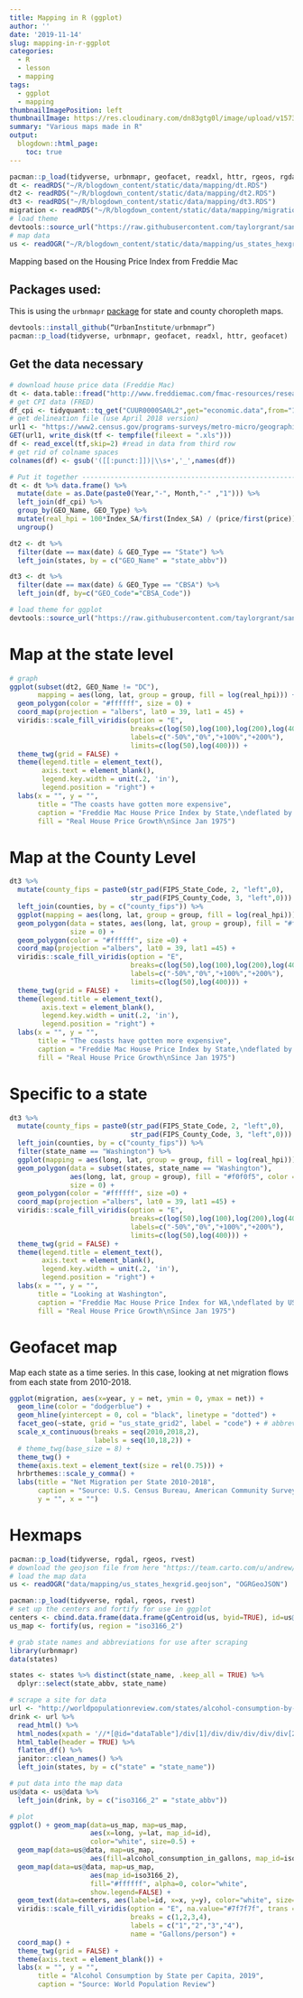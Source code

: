 ```yaml
---
title: Mapping in R (ggplot)
author: ''
date: '2019-11-14'
slug: mapping-in-r-ggplot
categories:
  - R
  - lesson
  - mapping
tags:
  - ggplot
  - mapping
thumbnailImagePosition: left
thumbnailImage: https://res.cloudinary.com/dn83gtg0l/image/upload/v1573751968/old-map.png
summary: "Various maps made in R"
output:
  blogdown::html_page:
    toc: true
---
```


```r
pacman::p_load(tidyverse, urbnmapr, geofacet, readxl, httr, rgeos, rgdal, rvest)
dt <- readRDS("~/R/blogdown_content/static/data/mapping/dt.RDS")
dt2 <- readRDS("~/R/blogdown_content/static/data/mapping/dt2.RDS")
dt3 <- readRDS("~/R/blogdown_content/static/data/mapping/dt3.RDS")
migration <- readRDS("~/R/blogdown_content/static/data/mapping/migration.RDS")
# load theme
devtools::source_url("https://raw.githubusercontent.com/taylorgrant/sandbox/master/theme_twg.R")
# map data 
us <- readOGR("~/R/blogdown_content/static/data/mapping/us_states_hexgrid.geojson", "OGRGeoJSON")
```

Mapping based on the Housing Price Index from Freddie Mac

## Packages used:
This is using the `urbnmapr` [package](https://medium.com/@urban_institute/how-to-create-state-and-county-maps-easily-in-r-577d29300bb2){target="_blank"} for state and county choropleth maps. 

```r
devtools::install_github(“UrbanInstitute/urbnmapr”)
pacman::p_load(tidyverse, urbnmapr, geofacet, readxl, httr, geofacet)
```

## Get the data necessary
```r
# download house price data (Freddie Mac)
dt <- data.table::fread("http://www.freddiemac.com/fmac-resources/research/docs/fmhpi_master_file.csv")
# get CPI data (FRED)
df_cpi <- tidyquant::tq_get("CUUR0000SA0L2",get="economic.data",from="1975-01-01")
# get delineation file (use April 2018 version)
url1 <- "https://www2.census.gov/programs-surveys/metro-micro/geographies/reference-files/2018/delineation-files/list1.xls"
GET(url1, write_disk(tf <- tempfile(fileext = ".xls")))
df <- read_excel(tf,skip=2) #read in data from third row
# get rid of colname spaces
colnames(df) <- gsub('([[:punct:]])|\\s+','_',names(df))

# Put it together ---------------------------------------------------------
dt <- dt %>% data.frame() %>%
  mutate(date = as.Date(paste0(Year,"-", Month,"-" ,"1"))) %>% 
  left_join(df_cpi) %>% 
  group_by(GEO_Name, GEO_Type) %>%
  mutate(real_hpi = 100*Index_SA/first(Index_SA) / (price/first(price))) %>% # create real house price index
  ungroup()

dt2 <- dt %>%
  filter(date == max(date) & GEO_Type == "State") %>% 
  left_join(states, by = c("GEO_Name" = "state_abbv"))

dt3 <- dt %>% 
  filter(date == max(date) & GEO_Type == "CBSA") %>%
  left_join(df, by=c("GEO_Code"="CBSA_Code"))

# load theme for ggplot 
devtools::source_url("https://raw.githubusercontent.com/taylorgrant/sandbox/master/theme_twg.R")
```

# Map at the state level 

```r
# graph 
ggplot(subset(dt2, GEO_Name != "DC"), 
       mapping = aes(long, lat, group = group, fill = log(real_hpi))) + 
  geom_polygon(color = "#ffffff", size = 0) + 
  coord_map(projection = "albers", lat0 = 39, lat1 = 45) +
  viridis::scale_fill_viridis(option = "E",
                              breaks=c(log(50),log(100),log(200),log(400)),
                              labels=c("-50%","0%","+100%","+200%"),
                              limits=c(log(50),log(400))) + 
  theme_twg(grid = FALSE) + 
  theme(legend.title = element_text(),
        axis.text = element_blank(),
        legend.key.width = unit(.2, 'in'),
        legend.position = "right") +
  labs(x = "", y = "",
       title = "The coasts have gotten more expensive",
       caption = "Freddie Mac House Price Index by State,\ndeflated by US BLS, Consumer Price Index",
       fill = "Real House Price Growth\nSince Jan 1975")  

```

# Map at the County Level

```r
dt3 %>% 
  mutate(county_fips = paste0(str_pad(FIPS_State_Code, 2, "left",0),
                              str_pad(FIPS_County_Code, 3, "left",0))) %>% 
  left_join(counties, by = c("county_fips")) %>%
  ggplot(mapping = aes(long, lat, group = group, fill = log(real_hpi))) +
  geom_polygon(data = states, aes(long, lat, group = group), fill = "#f0f0f5", color = "white",
               size = 0) + 
  geom_polygon(color = "#ffffff", size =0) +
  coord_map(projection ="albers", lat0 = 39, lat1 =45) + 
  viridis::scale_fill_viridis(option = "E",
                              breaks=c(log(50),log(100),log(200),log(400)),
                              labels=c("-50%","0%","+100%","+200%"),
                              limits=c(log(50),log(400))) + 
  theme_twg(grid = FALSE) + 
  theme(legend.title = element_text(),
        axis.text = element_blank(),
        legend.key.width = unit(.2, 'in'),
        legend.position = "right") +
  labs(x = "", y = "",
       title = "The coasts have gotten more expensive",
       caption = "Freddie Mac House Price Index by State,\ndeflated by US BLS, Consumer Price Index",
       fill = "Real House Price Growth\nSince Jan 1975") 
```

# Specific to a state

```r
dt3 %>% 
  mutate(county_fips = paste0(str_pad(FIPS_State_Code, 2, "left",0),
                              str_pad(FIPS_County_Code, 3, "left",0))) %>% 
  left_join(counties, by = c("county_fips")) %>%
  filter(state_name == "Washington") %>%
  ggplot(mapping = aes(long, lat, group = group, fill = log(real_hpi))) +
  geom_polygon(data = subset(states, state_name == "Washington"), 
               aes(long, lat, group = group), fill = "#f0f0f5", color = "white",
               size = 0) + 
  geom_polygon(color = "#ffffff", size =0) +
  coord_map(projection ="albers", lat0 = 39, lat1 =45) + 
  viridis::scale_fill_viridis(option = "E",
                              breaks=c(log(50),log(100),log(200),log(400)),
                              labels=c("-50%","0%","+100%","+200%"),
                              limits=c(log(50),log(400))) + 
  theme_twg(grid = FALSE) + 
  theme(legend.title = element_text(),
        axis.text = element_blank(),
        legend.key.width = unit(.2, 'in'),
        legend.position = "right") +
  labs(x = "", y = "",
       title = "Looking at Washington",
       caption = "Freddie Mac House Price Index for WA,\ndeflated by US BLS, Consumer Price Index",
       fill = "Real House Price Growth\nSince Jan 1975") 
```

# Geofacet map

Map each state as a time series. In this case, looking at net migration flows from each state from 2010-2018. 

```r
ggplot(migration, aes(x=year, y = net, ymin = 0, ymax = net)) +
  geom_line(color = "dodgerblue") +
  geom_hline(yintercept = 0, col = "black", linetype = "dotted") +
  facet_geo(~state, grid = "us_state_grid2", label = "code") + # abbrevation rather than name
  scale_x_continuous(breaks = seq(2010,2018,2),
                     labels = seq(10,18,2)) +
  # theme_twg(base_size = 8) + 
  theme_twg() + 
  theme(axis.text = element_text(size = rel(0.75))) +
  hrbrthemes::scale_y_comma() + 
  labs(title = "Net Migration per State 2010-2018",
       caption = "Source: U.S. Census Bureau, American Community Survey",
       y = "", x = "")
```

# Hexmaps 

```r
pacman::p_load(tidyverse, rgdal, rgeos, rvest)
# download the geojson file from here "https://team.carto.com/u/andrew/tables/andrew.us_states_hexgrid/public/map"
# load the map data 
us <- readOGR("data/mapping/us_states_hexgrid.geojson", "OGRGeoJSON")
```

```r
pacman::p_load(tidyverse, rgdal, rgeos, rvest)
# set up the centers and fortify for use in ggplot
centers <- cbind.data.frame(data.frame(gCentroid(us, byid=TRUE), id=us@data$iso3166_2))
us_map <- fortify(us, region = "iso3166_2")

# grab state names and abbreviations for use after scraping 
library(urbnmapr)
data(states)

states <- states %>% distinct(state_name, .keep_all = TRUE) %>% 
  dplyr::select(state_abbv, state_name)

# scrape a site for data 
url <- "http://worldpopulationreview.com/states/alcohol-consumption-by-state/"
drink <- url %>%
  read_html() %>%
  html_nodes(xpath = '//*[@id="dataTable"]/div[1]/div/div/div/div/div[2]/table') %>%
  html_table(header = TRUE) %>% 
  flatten_df() %>% 
  janitor::clean_names() %>% 
  left_join(states, by = c("state" = "state_name"))

# put data into the map data 
us@data <- us@data %>% 
  left_join(drink, by = c("iso3166_2" = "state_abbv"))

# plot 
ggplot() + geom_map(data=us_map, map=us_map,
                    aes(x=long, y=lat, map_id=id),
                    color="white", size=0.5) +
  geom_map(data=us@data, map=us_map,
                    aes(fill=alcohol_consumption_in_gallons, map_id=iso3166_2)) +
  geom_map(data=us@data, map=us_map,
                    aes(map_id=iso3166_2),
                    fill="#ffffff", alpha=0, color="white",
                    show.legend=FALSE) +
  geom_text(data=centers, aes(label=id, x=x, y=y), color="white", size=3) +
  viridis::scale_fill_viridis(option = "E", na.value="#7f7f7f", trans = "log",
                              breaks = c(1,2,3,4),
                              labels = c("1","2","3","4"),
                              name = "Gallons/person") + 
  coord_map() + 
  theme_twg(grid = FALSE) + 
  theme(axis.text = element_blank()) + 
  labs(x = "", y = "",
       title = "Alcohol Consumption by State per Capita, 2019",
       caption = "Source: World Population Review")
```